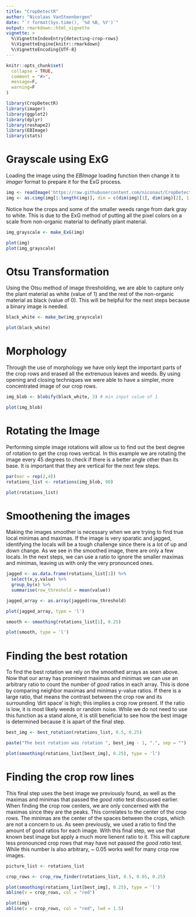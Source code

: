 ```yaml
---
title: "CropDetectR"
author: "Nicolaas VanSteenbergen"
date: "`r format(Sys.time(), '%d %B, %Y')`"
output: rmarkdown::html_vignette
vignette: >
  %\VignetteIndexEntry{detecting-crop-rows}
  %\VignetteEngine{knitr::rmarkdown}
  %\VignetteEncoding{UTF-8}
---
```


```r
knitr::opts_chunk$set(
  collapse = TRUE,
  comment = "#>",
  message=F,
  warning=F
)
```

```r
library(CropDetectR)
library(imager)
library(ggplot2)
library(dplyr)
library(reshape2)
library(EBImage)
library(stats)
```

# Grayscale using ExG

Loading the image using the *EBImage* loading function then change it to *imager* format to prepare it for the ExG process.

```r
img <- readImage('https://raw.githubusercontent.com/niconaut/CropDetectR/master/images/before_rows.JPG')
img <- as.cimg(img[1:length(img)], dim = c(dim(img)[1], dim(img)[2], 1, dim(img)[3]))
```

Notice how the crops and some of the smaller weeds range from dark gray to white. This is due to the ExG method of putting all the pixel colors on a scale from non-organic material to definatly plant material.

```r
img_grayscale <- make_ExG(img)

plot(img)
plot(img_grayscale)
```

# Otsu Transformation

Using the Otsu method of image thresholding, we are able to capture only the plant material as white (value of 1) and the rest of the non-organic material as black (value of 0). This will be helpful for the next steps because a binary image is needed.

```r
black_white <- make_bw(img_grayscale)

plot(black_white)
```

# Morphology

Through the use of morphology we have only kept the important parts of the crop rows and erased all the extrenuous leaves and weeds. By using opening and closing techniques we were able to have a simpler, more concentrated image of our crop rows.

```r
img_blob <- blobify(black_white, 3) # min input value of 1

plot(img_blob)
```

# Rotating the Image

Performing simple image rotations will allow us to find out the best degree of rotation to get the crop rows vertical. In this example we are rotating the image every 45 degrees to check if there is a better angle other than its base. It is important that they are vertical for the next few steps.

```r
par(mar = rep(2,4))
rotations_list <- rotations(img_blob, 90) 

plot(rotations_list)
```

# Smoothening the images

Making the images smoother is necessary when we are trying to find true local minimas and maximas. If the image is very sparatic and jagged, identifying the locals will be a tough challenge since there is a lot of up and down change. As we see in the smoothed image, there are only a few locals. In the next steps, we can use a ratio to ignore the smaller maximas and minimas, leaving us with only the very pronounced ones.

```r
jagged <- as.data.frame(rotations_list[1]) %>%
  select(x,y,value) %>%
  group_by(x) %>%
  summarise(row_threshold = mean(value))

jagged_array <- as.array(jagged$row_threshold)

plot(jagged_array, type = 'l')

smooth <- smoothing(rotations_list[1], 0.25)

plot(smooth, type = 'l')
```

# Finding the best rotation

To find the best rotation we rely on the smoothed arrays as seen above. Now that our array has prominent maximas and minimas we can use an arbitrary ratio to count the number of *good* ratios in each array. This is done by comparing neighbor maximas and minimas y-value ratios. If there is a large ratio, that means the contrast between the crop row and its surrounding 'dirt space' is high; this implies a crop row present. If the ratio is low, it is most likely weeds or random noise. While we do not need to use this function as a stand alone, it is still beneficial to see how the best image is determined because it is apart of the final step.

```r
best_img <- best_rotation(rotations_list, 0.5, 0.25)

paste("The best rotation was rotation ", best_img - 1, ".", sep = "")

plot(smoothing(rotations_list[best_img], 0.25), type = 'l')
```

# Finding the crop row lines

This final step uses the best image we previously found, as well as the maximas and minimas that passed the *good ratio* test discussed earlier. When finding the crop row centers, we are only concerned with the maximas since they are the peaks. This correlates to the center of the crop rows. The minimas are the center of the spaces between the crops, which are not a concern to us. As seen previously, we used a ratio to find the amount of good ratios for each image. With this final step, we use that known best image but apply a much more lienent ratio to it. This will capture less pronounced crop rows that may have not passed the *good ratio* test. While this number is also arbitrary, ~ 0.05 works well for many crop row images.

```r
picture_list <- rotations_list

crop_rows <- crop_row_finder(rotations_list, 0.5, 0.05, 0.25)

plot(smoothing(rotations_list[best_img], 0.25), type = 'l')
abline(v = crop_rows, col = "red")

plot(img)
abline(v = crop_rows, col = "red", lwd = 1.5)
```
